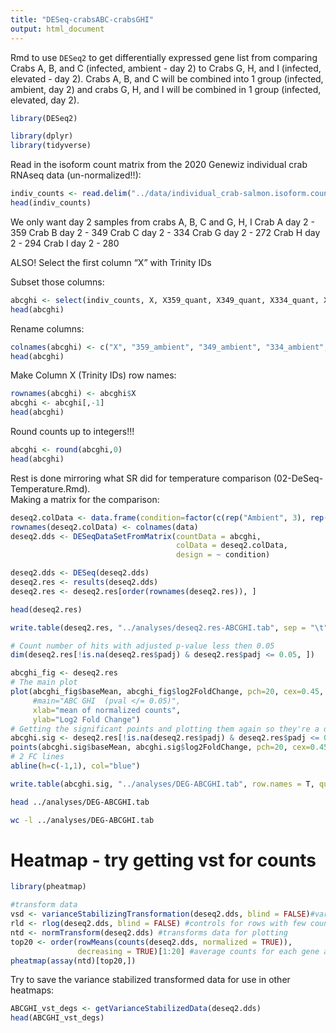 ```yaml
---
title: "DESeq-crabsABC-crabsGHI"
output: html_document
---
```

Rmd to use `DESeq2` to get differentially expressed gene list from comparing Crabs A, B, and C (infected, ambient - day 2) to Crabs G, H, and I (infected, elevated - day 2). Crabs A, B, and C will be combined into 1 group (infected, ambient, day 2) and crabs G, H, and I will be combined in 1 group (infected, elevated, day 2). 

```r
library(DESeq2)
```

```r
library(dplyr)
library(tidyverse)
```


Read in the isoform count matrix from the 2020 Genewiz individual crab RNAseq data (un-normalized!!):
```r
indiv_counts <- read.delim("../data/individual_crab-salmon.isoform.counts.matrix")
head(indiv_counts)
```

We only want day 2 samples from crabs A, B, C and G, H, I
Crab A day 2 - 359
Crab B day 2 - 349
Crab C day 2 - 334
Crab G day 2 - 272
Crab H day 2 - 294
Crab I day 2 - 280 

ALSO! Select the first column "X" with Trinity IDs

Subset those columns:
```r
abcghi <- select(indiv_counts, X, X359_quant, X349_quant, X334_quant, X272_quant, X294_quant, X280_quant)
head(abcghi)
```

Rename columns: 
```r
colnames(abcghi) <- c("X", "359_ambient", "349_ambient", "334_ambient", "272_elevated", "294_elevated", "280_elevated")
head(abcghi)
```

Make Column X (Trinity IDs) row names:
```r
rownames(abcghi) <- abcghi$X
abcghi <- abcghi[,-1]
head(abcghi)
```

Round counts up to integers!!!
```r
abcghi <- round(abcghi,0)
head(abcghi)
```

Rest is done mirroring what SR did for temperature comparison (02-DeSeq-Temperature.Rmd).        
Making a matrix for the comparison: 
```r
deseq2.colData <- data.frame(condition=factor(c(rep("Ambient", 3), rep("Elevated", 3))), type=factor(rep("paired-end", 6)))
rownames(deseq2.colData) <- colnames(data)
deseq2.dds <- DESeqDataSetFromMatrix(countData = abcghi,
                                     colData = deseq2.colData, 
                                     design = ~ condition)
```


```r
deseq2.dds <- DESeq(deseq2.dds)
deseq2.res <- results(deseq2.dds)
deseq2.res <- deseq2.res[order(rownames(deseq2.res)), ]
```

```r
head(deseq2.res)
```

```r
write.table(deseq2.res, "../analyses/deseq2.res-ABCGHI.tab", sep = "\t", row.names = T, quote = FALSE, col.names = TRUE)
```

```r
# Count number of hits with adjusted p-value less then 0.05
dim(deseq2.res[!is.na(deseq2.res$padj) & deseq2.res$padj <= 0.05, ])
```

```r
abcghi_fig <- deseq2.res
# The main plot
plot(abcghi_fig$baseMean, abcghi_fig$log2FoldChange, pch=20, cex=0.45, ylim=c(-15, 15), log="x", col="darkgray",
     #main="ABC GHI  (pval </= 0.05)",
     xlab="mean of normalized counts",
     ylab="Log2 Fold Change")
# Getting the significant points and plotting them again so they're a different color
abcghi.sig <- deseq2.res[!is.na(deseq2.res$padj) & deseq2.res$padj <= 0.05, ]
points(abcghi.sig$baseMean, abcghi.sig$log2FoldChange, pch=20, cex=0.45, col="red")
# 2 FC lines
abline(h=c(-1,1), col="blue")
```

```r
write.table(abcghi.sig, "../analyses/DEG-ABCGHI.tab", row.names = T, quote = FALSE, sep = '\t')
```

```bash
head ../analyses/DEG-ABCGHI.tab
```
```bash
wc -l ../analyses/DEG-ABCGHI.tab
```

# Heatmap - try getting vst for counts
```r
library(pheatmap)
```

```r
#transform data 
vsd <- varianceStabilizingTransformation(deseq2.dds, blind = FALSE)#variance stabilizing transoformation
rld <- rlog(deseq2.dds, blind = FALSE) #controls for rows with few counts
ntd <- normTransform(deseq2.dds) #transforms data for plotting
top20 <- order(rowMeans(counts(deseq2.dds, normalized = TRUE)),
               decreasing = TRUE)[1:20] #average counts for each gene and select top 20 most abundant genes
pheatmap(assay(ntd)[top20,])
```

Try to save the variance stabilized transformed data for use in other heatmaps: 
```r
ABCGHI_vst_degs <- getVarianceStabilizedData(deseq2.dds)
head(ABCGHI_vst_degs)
```

